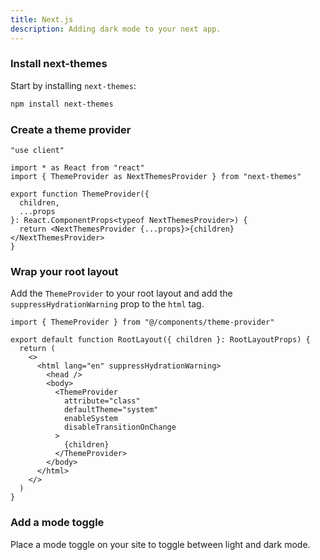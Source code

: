 ```yaml
---
title: Next.js
description: Adding dark mode to your next app.
---
```


<Steps>

### Install next-themes

Start by installing `next-themes`:

```bash
npm install next-themes
```

### Create a theme provider

```tsx title="components/theme-provider.tsx" showLineNumbers
"use client"

import * as React from "react"
import { ThemeProvider as NextThemesProvider } from "next-themes"

export function ThemeProvider({
  children,
  ...props
}: React.ComponentProps<typeof NextThemesProvider>) {
  return <NextThemesProvider {...props}>{children}</NextThemesProvider>
}
```

### Wrap your root layout

Add the `ThemeProvider` to your root layout and add the `suppressHydrationWarning` prop to the `html` tag.

```tsx {1,6,9-14,16} title="app/layout.tsx" showLineNumbers
import { ThemeProvider } from "@/components/theme-provider"

export default function RootLayout({ children }: RootLayoutProps) {
  return (
    <>
      <html lang="en" suppressHydrationWarning>
        <head />
        <body>
          <ThemeProvider
            attribute="class"
            defaultTheme="system"
            enableSystem
            disableTransitionOnChange
          >
            {children}
          </ThemeProvider>
        </body>
      </html>
    </>
  )
}
```

### Add a mode toggle

Place a mode toggle on your site to toggle between light and dark mode.

<ComponentPreview name="mode-toggle" className="[&_.preview]:items-start" />

</Steps>
